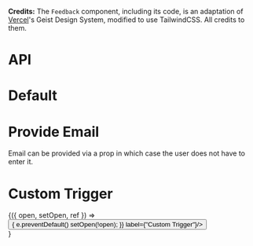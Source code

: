 
<Meta title="Feedback" component={Feedback} />

**Credits:**
The `Feedback` component, including its code, is an adaptation of [Vercel](https://vercel.com/)'s Geist Design System, modified to use TailwindCSS. All credits to them.

# API

<Props of={Feedback} />

# Default

<Preview>
  <Story name="Default">
    <div className="flex h-full justify-center w-full my-10" style={{ height: '300px' }}>
      <Feedback url="https://httpbin.org/post" />
    </div>
  </Story>
</Preview>

# Provide Email

Email can be provided via a prop in which case the user does not have to enter it.

<Preview>
    <Story name="Provide Email">
        <div className="flex h-full justify-center w-full my-10" style={{ height: '300px' }}>
            <Feedback url="https://httpbin.org/post" email={"test@email.com"} />
        </div>
    </Story>
</Preview>

# Custom Trigger

<Preview>
    <Story name="Custom Trigger">
        <div className="flex h-full items-end justify-center w-full my-10" style={{ height: '300px' }}>
            <Feedback url="https://httpbin.org/post" side="top">
                {({ open, setOpen, ref }) => <div style={{ width: '300px' }}>
                <Button className="absolute" variant="brand-p" size="normal" ref={ref} onClick={(e) => {
                    e.preventDefault()
                    setOpen(!open);
                }} label={"Custom Trigger"}/>
                </div>}
            </Feedback>
        </div>
    </Story>
</Preview>
